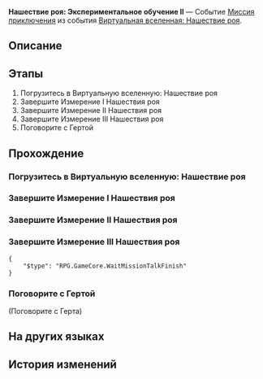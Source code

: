 {{Дополнить|Диалоги.}}
{{Миссия Инфобокс
|id              = 8013102
|Название        = 
|Изображение     = Миссия Освоения Нашествие роя Экспериментальное обучение&nbsp;II.png
|Тип             = Миссия приключения
|События         = Виртуальная вселенная: Нашествие роя
|Глава           = 
|Условия         = Завершена [[Миссия приключения]] ''[[Нашествие роя: Экспериментальное обучение&nbsp;I]]''
|Персонажи       = Герта; Первопроходец
|СтартЛокация    = Офис Герты
|Мир             = Космическая станция «Герта»
|Локации         = Офис Герты
|Предыдущая      = Нашествие роя: Экспериментальное обучение&nbsp;I
|Следующая       = Нашествие роя: Цель бета-теста
|Награды         = Кредиты*10 000
}}
'''Нашествие роя: Экспериментальное обучение&nbsp;II''' — Событие [[Миссия приключения]] из события [[Виртуальная вселенная: Нашествие роя]].

==Описание==
{{Описание|<!--официальное описание из Перекрёстка судеб-->}}

==Этапы==
# Погрузитесь в Виртуальную вселенную: Нашествие роя
# Завершите Измерение&nbsp;I Нашествия роя
# Завершите Измерение&nbsp;II Нашествия роя
# Завершите Измерение&nbsp;III Нашествия роя
# Поговорите с Гертой

==Прохождение==
{{Дополнить}}


===Погрузитесь в Виртуальную вселенную: Нашествие роя===
{{Описание миссии|локация=Офис Герты|Герта, Жуань Мэй, Скрюллум и Стивен совместными усилиями выпустили первое большое обновление для Виртуальной вселенной! У каждого из гениев были свои идеи по созданию проекта, и они вложили в него много хорошего. Они официально открывают три измерения!}}
{{Диалог Начало}}
{{Диалог Конец}}

===Завершите Измерение&nbsp;I Нашествия роя===
{{Диалог Начало}}
{{Диалог Конец}}

===Завершите Измерение&nbsp;II Нашествия роя===
{{Диалог Начало}}
{{Диалог Конец}}

===Завершите Измерение&nbsp;III Нашествия роя===
{{Диалог Начало}}
:<!--2-second delay-->
<!--Unknown TalkSentence: 403055320-->
<!--Unknown TalkSentence: 403055321-->
<pre>{
	"$type": "RPG.GameCore.WaitMissionTalkFinish"
}</pre>
{{Диалог Конец}}

===Поговорите с Гертой===
{{Диалог Начало}}
<!--Unknown TalkSentence: 403055181-->
<!--Unknown TalkSentence: 403055182-->
<!--Unknown TalkSentence: 403055183-->

;(Поговорите с Герта)
<!--Unknown TalkSentence: 100060154-->
{{Диалог Конец}}

==На других языках==
{{На других языках
|en   = Swarm Disaster: Experimental Teaching (II)
|zhs  = 寰宇蝗灾：实验教学（其二）
|zht  = 寰宇蝗災：實驗教學（其二）
|ja   = 宇宙の蝗害：チュートリアル・2
|ko   = 곤충 떼 재난: 실험 튜토리얼 (2)
|es   = La Plaga: enseñanza experimental&nbsp;II
|fr   = Enseignement expérimental (II)
|ru   = Нашествие роя: Экспериментальное обучение&nbsp;II
|th   = หายนะแห่งมวลแมลง: เรียนรู้ทดลอง 2
|vi   = Thảm Họa Đàn Côn Trùng: Giáo Trình Thí Nghiệm 2
|de   = Schwarmkatastrophe: Experimentelles Lehren (Teil 2)
|id   = Bencana Swarm: Pembelajaran Eksperimen 2
|pt   = O Desastre do Enxame: Ensino Experimental (II)
}}

==История изменений==
{{История изменений|2.7}}

